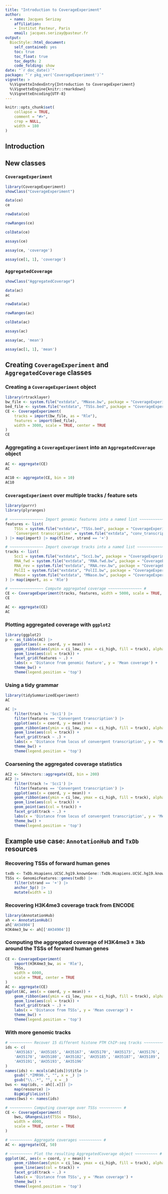```yaml
---
title: "Introduction to CoverageExperiment"
author: 
  - name: Jacques Serizay
    affiliation:
    - Institut Pasteur, Paris
    email: jacques.serizay@pasteur.fr
output: 
  BiocStyle::html_document:
    self_contained: yes
    toc: true
    toc_float: true
    toc_depth: 2
    code_folding: show
date: "`r doc_date()`"
package: "`r pkg_ver('CoverageExperiment')`"
vignette: >
  %\VignetteIndexEntry{Introduction to CoverageExperiment}
  %\VignetteEngine{knitr::rmarkdown}
  %\VignetteEncoding{UTF-8}  
---
```


```r
knitr::opts_chunk$set(
    collapse = TRUE,
    comment = "#>",
    crop = NULL, 
    width = 180
)
```

## Introduction 

## New classes

### `CoverageExperiment`

```r
library(CoverageExperiment)
showClass("CoverageExperiment")

data(ce)
ce

rowData(ce)

rowRanges(ce)

colData(ce)

assays(ce)

assay(ce, 'coverage')

assay(ce[1, 1], 'coverage')
```

### `AggregatedCoverage`

```r
showClass("AggregatedCoverage")

data(ac)
ac

rowData(ac)

rowRanges(ac)

colData(ac)

assays(ac)

assay(ac, 'mean')

assay(ac[1, 1], 'mean')
```

## Creating `CoverageExperiment` and `AggregatedCoverage` classes

### Creating a `CoverageExperiment` object

```r
library(rtracklayer)
bw_file <- system.file("extdata", "MNase.bw", package = "CoverageExperiment")
bed_file <- system.file("extdata", "TSSs.bed", package = "CoverageExperiment")
CE <- CoverageExperiment(
    tracks = import(bw_file, as = "Rle"), 
    features = import(bed_file),
    width = 3000, scale = TRUE, center = TRUE
)
CE
```

### Aggregating a `CoverageExperiment` into an `AggregatedCoverage` object

```r
AC <- aggregate(CE)
AC

AC10 <- aggregate(CE, bin = 10)
AC10
```

### `CoverageExperiment` over multiple tracks / feature sets

```r
library(purrr)
library(plyranges)

# ~~~~~~~~~~~~~~~ Import genomic features into a named list ~~~~~~~~~~~~~~~ #
features <- list(
    TSSs = system.file("extdata", "TSSs.bed", package = "CoverageExperiment"),
    `Convergent transcription` = system.file("extdata", "conv_transcription_loci.bed", package = "CoverageExperiment")
) |> map(import) |> map(filter, strand == '+') 

# ~~~~~~~~~~~~~~~ Import coverage tracks into a named list ~~~~~~~~~~~~~~~ #
tracks <- list(
    Scc1 = system.file("extdata", "Scc1.bw", package = "CoverageExperiment"), 
    RNA_fwd = system.file("extdata", "RNA.fwd.bw", package = "CoverageExperiment"),
    RNA_rev = system.file("extdata", "RNA.rev.bw", package = "CoverageExperiment"),
    PolII = system.file("extdata", "PolII.bw", package = "CoverageExperiment"), 
    MNase = system.file("extdata", "MNase.bw", package = "CoverageExperiment")
) |> map(import, as = 'Rle')

# ~~~~~~~~~~~~~~~ Compute aggregated coverage ~~~~~~~~~~~~~~~ #
CE <- CoverageExperiment(tracks, features, width = 5000, scale = TRUE, center = TRUE)
CE

AC <- aggregate(CE)
AC
```

### Plotting aggregated coverage with `ggplot2`

```r
library(ggplot2)
p <- as_tibble(AC) |> 
    ggplot(aes(x = coord, y = mean)) + 
    geom_ribbon(aes(ymin = ci_low, ymax = ci_high, fill = track), alpha = 0.2) + 
    geom_line(aes(col = track)) + 
    facet_grid(features ~ .) + 
    labs(x = 'Distance from genomic feature', y = 'Mean coverage') + 
    theme_bw() + 
    theme(legend.position = 'top')
```

### Using a tidy grammar

```r
library(tidySummarizedExperiment) 
AC

AC |> 
    filter(track != 'Scc1') |> 
    filter(features == 'Convergent transcription') |> 
    ggplot(aes(x = coord, y = mean)) + 
    geom_ribbon(aes(ymin = ci_low, ymax = ci_high, fill = track), alpha = 0.2) + 
    geom_line(aes(col = track)) + 
    facet_grid(track ~ .) + 
    labs(x = 'Distance from locus of convergent transcription', y = 'Mean coverage') + 
    theme_bw() + 
    theme(legend.position = 'top')
```

### Coarsening the aggregated coverage statistics

```r
AC2 <- S4Vectors::aggregate(CE, bin = 200)
AC2 |> 
    filter(track != 'Scc1') |> 
    filter(features == 'Convergent transcription') |> 
    ggplot(aes(x = coord, y = mean)) + 
    geom_ribbon(aes(ymin = ci_low, ymax = ci_high, fill = track), alpha = 0.2) + 
    geom_line(aes(col = track)) + 
    geom_point(aes(col = track)) + 
    facet_grid(track ~ .) + 
    labs(x = 'Distance from locus of convergent transcription', y = 'Mean coverage') + 
    theme_bw() + 
    theme(legend.position = 'top')
```

## Example use case: `AnnotationHub` and `TxDb` resources

### Recovering TSSs of forward human genes 

```r
txdb <- TxDb.Hsapiens.UCSC.hg19.knownGene::TxDb.Hsapiens.UCSC.hg19.knownGene
TSSs <- GenomicFeatures::genes(txdb) |> 
    filter(strand == '+') |> 
    anchor_5p() |> 
    mutate(width = 1)
```

### Recovering H3K4me3 coverage track from ENCODE

```r
library(AnnotationHub)
ah <- AnnotationHub()
ah['AH34904']
H3K4me3_bw <- ah[['AH34904']]
```

### Computing the aggregated coverage of H3K4me3 ± 3kb around the TSSs of forward human genes 

```r
CE <- CoverageExperiment(
    import(H3K4me3_bw, as = 'Rle'), 
    TSSs, 
    width = 6000, 
    scale = TRUE, center = TRUE
)
AC <- aggregate(CE)
ggplot(AC, aes(x = coord, y = mean)) + 
    geom_ribbon(aes(ymin = ci_low, ymax = ci_high, fill = track), alpha = 0.2) + 
    geom_line(aes(col = track)) + 
    facet_grid(track ~ .) + 
    labs(x = 'Distance from TSSs', y = 'Mean coverage') + 
    theme_bw() + 
    theme(legend.position = 'top')
```

### With more genomic tracks

```r
# ~~~~~~~~~~ Recover 15 different histone PTM ChIP-seq tracks ~~~~~~~~~~ #
ids <- c(
    'AH35163', 'AH35165', 'AH35167', 'AH35170', 'AH35173', 'AH35176', 
    'AH35178', 'AH35180', 'AH35182', 'AH35185', 'AH35187', 'AH35189', 
    'AH35191', 'AH35193', 'AH35196'
)
names(ids) <- mcols(ah[ids])$title |> 
    gsub(".*IMR90.", "", x = _) |> 
    gsub("\\..*", "", x = _)
bws <- map(ids, ~ ah[[.x]]) |> 
    map(resource) |> 
    BigWigFileList()
names(bws) <- names(ids)

# ~~~~~~~~~~ Computing coverage over TSSs ~~~~~~~~~~ #
CE <- CoverageExperiment(
    bws, GRangesList(TSSs = TSSs), 
    width = 4000, 
    scale = TRUE, center = TRUE
)

# ~~~~~~~~~~ Aggregate coverages ~~~~~~~~~~ #
AC <- aggregate(CE, 50)

# ~~~~~~~~~~ Plot the resulting AggregatedCoverage object ~~~~~~~~~~ #
ggplot(AC, aes(x = coord, y = mean)) + 
    geom_ribbon(aes(ymin = ci_low, ymax = ci_high, fill = track), alpha = 0.2) + 
    geom_line(aes(col = track)) + 
    facet_grid(track ~ .) + 
    labs(x = 'Distance from TSSs', y = 'Mean coverage') + 
    theme_bw() + 
    theme(legend.position = 'top')
```
